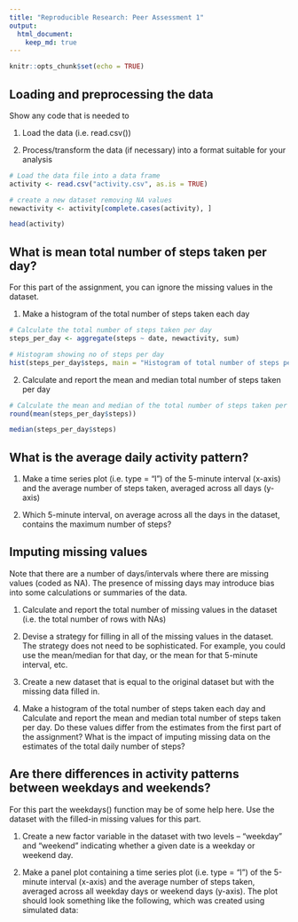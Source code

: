 ```yaml
---
title: "Reproducible Research: Peer Assessment 1"
output: 
  html_document:
    keep_md: true
---
```

```r
knitr::opts_chunk$set(echo = TRUE)
```


## Loading and preprocessing the data

Show any code that is needed to

1. Load the data (i.e. read.csv())

2. Process/transform the data (if necessary) into a format suitable for your analysis
```r
# Load the data file into a data frame
activity <- read.csv("activity.csv", as.is = TRUE)

# create a new dataset removing NA values
newactivity <- activity[complete.cases(activity), ]

head(activity)
```


## What is mean total number of steps taken per day?
For this part of the assignment, you can ignore the missing values in the dataset.

1. Make a histogram of the total number of steps taken each day


```r
# Calculate the total number of steps taken per day
steps_per_day <- aggregate(steps ~ date, newactivity, sum)

# Histogram showing no of steps per day
hist(steps_per_day$steps, main = "Histogram of total number of steps per day", xlab = "Steps per day")
```

2. Calculate and report the mean and median total number of steps taken per day
```r
# Calculate the mean and median of the total number of steps taken per day
round(mean(steps_per_day$steps))
```
```r
median(steps_per_day$steps)
```


## What is the average daily activity pattern?
1. Make a time series plot (i.e. type = "l") of the 5-minute interval (x-axis) and the average number of steps taken, averaged across all days (y-axis)

2. Which 5-minute interval, on average across all the days in the dataset, contains the maximum number of steps?

## Imputing missing values
Note that there are a number of days/intervals where there are missing values (coded as NA). The presence of missing days may introduce bias into some calculations or summaries of the data.

1. Calculate and report the total number of missing values in the dataset (i.e. the total number of rows with NAs)


2. Devise a strategy for filling in all of the missing values in the dataset. The strategy does not need to be sophisticated. For example, you could use the mean/median for that day, or the mean for that 5-minute interval, etc.


3. Create a new dataset that is equal to the original dataset but with the missing data filled in.

4. Make a histogram of the total number of steps taken each day and Calculate and report the mean and median total number of steps taken per day. Do these values differ from the estimates from the first part of the assignment? What is the impact of imputing missing data on the estimates of the total daily number of steps?

## Are there differences in activity patterns between weekdays and weekends?
For this part the weekdays() function may be of some help here. Use the dataset with the filled-in missing values for this part.

1. Create a new factor variable in the dataset with two levels -- "weekday" and "weekend" indicating whether a given date is a weekday or weekend day.



2. Make a panel plot containing a time series plot (i.e. type = "l") of the 5-minute interval (x-axis) and the average number of steps taken, averaged across all weekday days or weekend days (y-axis). The plot should look something like the following, which was created using simulated data:

